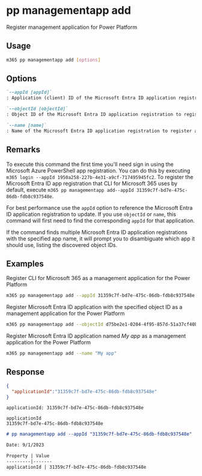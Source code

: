 
# pp managementapp add

Register management application for Power Platform

## Usage

```sh
m365 pp managementapp add [options]
```

## Options

```md definition-list
`--appId [appId]`
: Application (client) ID of the Microsoft Entra ID application registration to register as a management app. Specify either `appId`, `objectId` or `name`

`--objectId [objectId]`
: Object ID of the Microsoft Entra ID application registration to register as a management app. Specify either `appId`, `objectId` or `name`

`--name [name]`
: Name of the Microsoft Entra ID application registration to register as a management app. Specify either `appId`, `objectId` or `name`
```

<Global />

## Remarks

To execute this command the first time you'll need sign in using the Microsoft Azure PowerShell app registration. You can do this by executing `m365 login --appId 1950a258-227b-4e31-a9cf-717495945fc2`. To register the Microsoft Entra ID app registration that CLI for Microsoft 365 uses by default, execute `m365 pp managementapp add--appId 31359c7f-bd7e-475c-86db-fdb8c937548e`.

For best performance use the `appId` option to reference the Microsoft Entra ID application registration to update. If you use `objectId` or `name`, this command will first need to find the corresponding `appId` for that application.

If the command finds multiple Microsoft Entra ID application registrations with the specified app name, it will prompt you to disambiguate which app it should use, listing the discovered object IDs.

## Examples

Register CLI for Microsoft 365 as a management application for the Power Platform

```sh
m365 pp managementapp add --appId 31359c7f-bd7e-475c-86db-fdb8c937548e
```

Register Microsoft Entra ID application with the specified object ID as a management application for the Power Platform

```sh
m365 pp managementapp add --objectId d75be2e1-0204-4f95-857d-51a37cf40be8
```

Register Microsoft Entra ID application named _My app_ as a management application for the Power Platform

```sh
m365 pp managementapp add --name "My app"
```

## Response

<Tabs>
  <TabItem value="JSON">

  ```json
  {
    "applicationId":"31359c7f-bd7e-475c-86db-fdb8c937548e"
  }
  ```

  </TabItem>
  <TabItem value="Text">

  ```text
  applicationId: 31359c7f-bd7e-475c-86db-fdb8c937548e
  ```

  </TabItem>
  <TabItem value="CSV">

  ```csv
  applicationId
  31359c7f-bd7e-475c-86db-fdb8c937548e
  ```

  </TabItem>
  <TabItem value="Markdown">

  ```md
  # pp managementapp add --appId "31359c7f-bd7e-475c-86db-fdb8c937548e"

  Date: 9/1/2023

  Property | Value
  ---------|-------
  applicationId | 31359c7f-bd7e-475c-86db-fdb8c937548e
  ```

  </TabItem>
</Tabs>

